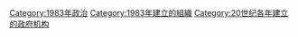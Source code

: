 {{Cat topic in year|topic=建立政府機構|year=1983}}

[[Category:1983年政治|Category:1983年政治]]
[[Category:1983年建立的組織|Category:1983年建立的組織]]
[[Category:20世纪各年建立的政府机构|Category:20世纪各年建立的政府机构]]